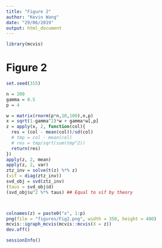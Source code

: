 ```yaml
---
title: "Figure 2"
author: "Kevin Wang"
date: "29/06/2019"
output: html_document
---
```


```r
library(mcvis)
```


# Figure 2

```r
set.seed(315)

n = 200
gamma = 0.5
p = 4

w = matrix(rnorm(p*n,10,100),n,p)
x = sqrt(1-gamma^2)*w + gamma*w[,p]
z = apply(x, 2, function(col){
  res = (col - mean(col))/sd(col)
  # tmp = col - mean(col)
  # res = tmp/sqrt(sum(tmp^2))
  return(res)
})
apply(z, 2, mean)
apply(z, 2, var)
ztz_inv = solve(t(z) %*% z)
(vif = diag(ztz_inv))
svd_obj = svd(ztz_inv)
(taus = svd_obj$d)
(svd_obj$u^2 %*% taus) ## Equal to vif by theory



colnames(z) = paste0("x", 1:p)
png(file = "figures/Fig2.png", width = 350, height = 400)
mcvis::igraph_mcvis(mcvis::mcvis(X = z))
dev.off()
```


```r
sessionInfo()
```

